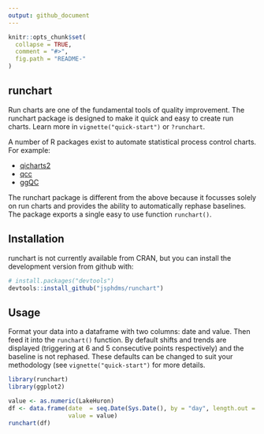 ```yaml
---
output: github_document
---
```


<!-- README.md is generated from README.Rmd. Please edit that file -->

```r
knitr::opts_chunk$set(
  collapse = TRUE,
  comment = "#>",
  fig.path = "README-"
)
```

## runchart

Run charts are one of the fundamental tools of quality improvement. The runchart package is designed to make it quick and easy to create run charts. Learn more in `vignette("quick-start")` or `?runchart`.

A number of R packages exist to automate statistical process control charts. For example:

* [qicharts2](https://anhoej.github.io/qicharts2/)
* [qcc](https://cran.r-project.org/web/packages/qcc/index.html)
* [ggQC](https://cran.r-project.org/web/packages/ggQC/index.html)

The runchart package is different from the above because it focusses solely  on run charts and provides the ability to automatically rephase baselines. The package exports a single easy to use function `runchart()`.

## Installation
runchart is not currently available from CRAN, but you can install the development version from github with:

```r
# install.packages("devtools")
devtools::install_github("jsphdms/runchart")
```

## Usage
Format your data into a dataframe with two columns: date and value. Then feed it into the `runchart()` function. By default shifts and trends are displayed (triggering at 6 and 5 consecutive points respectively) and the baseline is not rephased. These defaults can be changed to suit your methodology (see `vignette("quick-start")` for more details.

```r
library(runchart)
library(ggplot2)

value <- as.numeric(LakeHuron)
df <- data.frame(date  = seq.Date(Sys.Date(), by = "day", length.out = length(value)),
                 value = value)
runchart(df)
```
